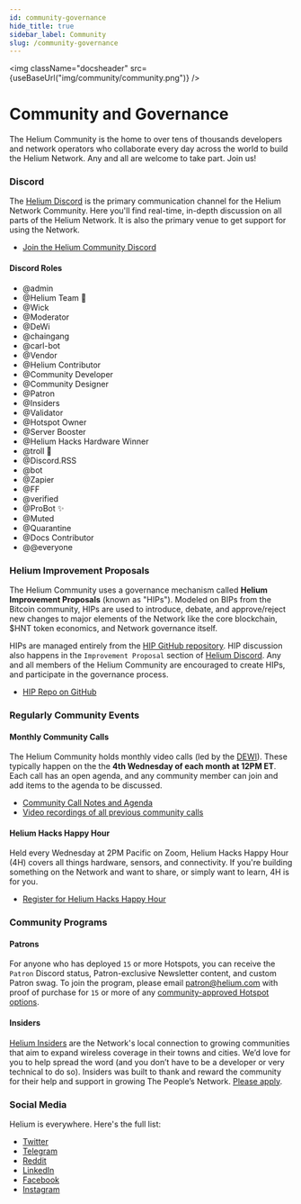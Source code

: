 ```yaml
---
id: community-governance
hide_title: true
sidebar_label: Community
slug: /community-governance
---
```



<img className="docsheader" src={useBaseUrl("img/community/community.png")} />

# Community and Governance

The Helium Community is the home to over tens of thousands developers and network operators who collaborate every day across the world to build the Helium Network. Any and all are welcome to take part. Join us!

### Discord

The [Helium Discord](https://discord.gg/helium) is the primary communication channel for the Helium Network Community. Here you'll find real-time, in-depth discussion on all parts of the Helium Network. It is also the primary venue to get support for using the Network.

-   [Join the Helium Community Discord](https://discord.gg/helium)

#### Discord Roles

-   @admin
-   @Helium Team 👑
-   @Wick
-   @Moderator
-   @DeWi
-   @chaingang
-   @carl-bot
-   @Vendor
-   @Helium Contributor
-   @Community Developer
-   @Community Designer
-   @Patron
-   @Insiders
-   @Validator
-   @Hotspot Owner
-   @Server Booster
-   @Helium Hacks Hardware Winner
-   @troll 💩
-   @Discord.RSS
-   @bot
-   @Zapier
-   @FF
-   @verified
-   @ProBot ✨
-   @Muted
-   @Quarantine
-   @Docs Contributor
-   @@everyone

### Helium Improvement Proposals

The Helium Community uses a governance mechanism called **Helium Improvement Proposals** (known as "HIPs"). Modeled on BIPs from the Bitcoin community, HIPs are used to introduce, debate, and approve/reject new changes to major elements of the Network like the core blockchain, $HNT token economics, and Network governance itself.

HIPs are managed entirely from the [HIP GitHub repository](https://github.com/helium/HIP). HIP discussion also happens in the `Improvement Proposal` section of [Helium Discord](https://discord.gg/helium). Any and all members of the Helium Community are encouraged to create HIPs, and participate in the governance process.

-   [HIP Repo on GitHub](https://github.com/helium/HIP)

### Regularly Community Events

#### Monthly Community Calls

The Helium Community holds monthly video calls (led by the [DEWI](https://www.dewi.org/)). These typically happen on the the **4th Wednesday of each month at 12PM ET**. Each call has an open agenda, and any community member can join and add items to the agenda to be discussed.

-   [Community Call Notes and Agenda](https://docs.google.com/document/d/1bMm2alBigBj3detA775Dn0Gz9UM5XczAeK9vnjBB3l0/edit#)
-   [Video recordings of all previous community calls](https://vimeo.com/dewialliance)

#### Helium Hacks Happy Hour

Held every Wednesday at 2PM Pacific on Zoom, Helium Hacks Happy Hour (4H) covers all things hardware, sensors, and connectivity. If you're building something on the Network and want to share, or simply want to learn, 4H is for you.

-   [Register for Helium Hacks Happy Hour](https://tinyurl.com/3kjrv9z5)

### Community Programs

#### Patrons

For anyone who has deployed `15` or more Hotspots, you can receive the `Patron` Discord status, Patron-exclusive Newsletter content, and custom Patron swag. To join the program, please email patron@helium.com with proof of purchase for `15` or more of any [community-approved Hotspot options](https://helium.com/mine).

#### Insiders

[Helium Insiders](https://www.helium.com/insider) are the Network's local connection to growing communities that aim to expand wireless coverage in their towns and cities. We’d love for you to help spread the word (and you don’t have to be a developer or very technical to do so). Insiders was built to thank and reward the community for their help and support in growing The People’s Network. [Please apply](https://www.helium.com/insider).

### Social Media

Helium is everywhere. Here's the full list:

-   [Twitter](https://twitter.com/helium)
-   [Telegram](https://t.me/helium_network)
-   [Reddit](https://www.reddit.com/r/HeliumNetwork/)
-   [LinkedIn](https://www.linkedin.com/company/heliuminc/)
-   [Facebook](https://www.facebook.com/heliumsystems)
-   [Instagram](https://www.instagram.com/helium/)
